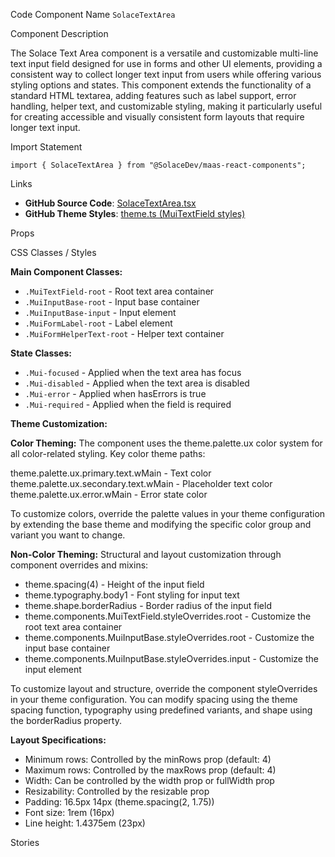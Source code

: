 
<Meta of={SolaceTextAreaStories} />

<Title>Text Area</Title>

<Description of={SolaceTextAreaStories} />

<Subtitle>Code Component Name</Subtitle>
`SolaceTextArea`

<Subtitle>Component Description</Subtitle>

The Solace Text Area component is a versatile and customizable multi-line text input field designed for use in forms and other UI elements, providing a consistent way to collect longer text input from users while offering various styling options and states. This component extends the functionality of a standard HTML textarea, adding features such as label support, error handling, helper text, and customizable styling, making it particularly useful for creating accessible and visually consistent form layouts that require longer text input.

<Subtitle>Import Statement</Subtitle>

```tsx
import { SolaceTextArea } from "@SolaceDev/maas-react-components";
```

<Subtitle>Links</Subtitle>

- **GitHub Source Code**: [SolaceTextArea.tsx](https://github.com/SolaceDev/maas-react-components/blob/main/src/components/form/SolaceTextArea.tsx)
- **GitHub Theme Styles**: <a href="https://github.com/SolaceDev/maas-react-components/blob/main/src/resources/theme.ts#:~:text=MuiTextField" target="_blank">theme.ts (MuiTextField styles)</a>

<Subtitle>Props</Subtitle>

<ArgTypes of={SolaceTextAreaStories} />

<Subtitle>CSS Classes / Styles</Subtitle>

**Main Component Classes:**

- `.MuiTextField-root` - Root text area container
- `.MuiInputBase-root` - Input base container
- `.MuiInputBase-input` - Input element
- `.MuiFormLabel-root` - Label element
- `.MuiFormHelperText-root` - Helper text container

**State Classes:**

- `.Mui-focused` - Applied when the text area has focus
- `.Mui-disabled` - Applied when the text area is disabled
- `.Mui-error` - Applied when hasErrors is true
- `.Mui-required` - Applied when the field is required

**Theme Customization:**

**Color Theming:**
The component uses the theme.palette.ux color system for all color-related styling. Key color theme paths:

<div style={{ display: "flex", alignItems: "center", margin: "8px 0" }}>
	<div
		style={{
			width: "16px",
			height: "16px",
			backgroundColor: "#273749",
			border: "1px solid rgba(0,0,0,0.2)",
			borderRadius: "3px",
			marginRight: "8px"
		}}
	></div>
	<span>theme.palette.ux.primary.text.wMain - Text color</span>
</div>
<div style={{ display: "flex", alignItems: "center", margin: "8px 0" }}>
	<div
		style={{
			width: "16px",
			height: "16px",
			backgroundColor: "#647481",
			border: "1px solid rgba(0,0,0,0.2)",
			borderRadius: "3px",
			marginRight: "8px"
		}}
	></div>
	<span>theme.palette.ux.secondary.text.wMain - Placeholder text color</span>
</div>
<div style={{ display: "flex", alignItems: "center", margin: "8px 0" }}>
	<div
		style={{
			width: "16px",
			height: "16px",
			backgroundColor: "#E94C4E",
			border: "1px solid rgba(0,0,0,0.2)",
			borderRadius: "3px",
			marginRight: "8px"
		}}
	></div>
	<span>theme.palette.ux.error.wMain - Error state color</span>
</div>

To customize colors, override the palette values in your theme configuration by extending the base theme and modifying the specific color group and variant you want to change.

**Non-Color Theming:**
Structural and layout customization through component overrides and mixins:

- theme.spacing(4) - Height of the input field
- theme.typography.body1 - Font styling for input text
- theme.shape.borderRadius - Border radius of the input field
- theme.components.MuiTextField.styleOverrides.root - Customize the root text area container
- theme.components.MuiInputBase.styleOverrides.root - Customize the input base container
- theme.components.MuiInputBase.styleOverrides.input - Customize the input element

To customize layout and structure, override the component styleOverrides in your theme configuration. You can modify spacing using the theme spacing function, typography using predefined variants, and shape using the borderRadius property.

**Layout Specifications:**

- Minimum rows: Controlled by the minRows prop (default: 4)
- Maximum rows: Controlled by the maxRows prop (default: 4)
- Width: Can be controlled by the width prop or fullWidth prop
- Resizability: Controlled by the resizable prop
- Padding: 16.5px 14px (theme.spacing(2, 1.75))
- Font size: 1rem (16px)
- Line height: 1.4375em (23px)

<Subtitle>Stories</Subtitle>

<CustomStories />
